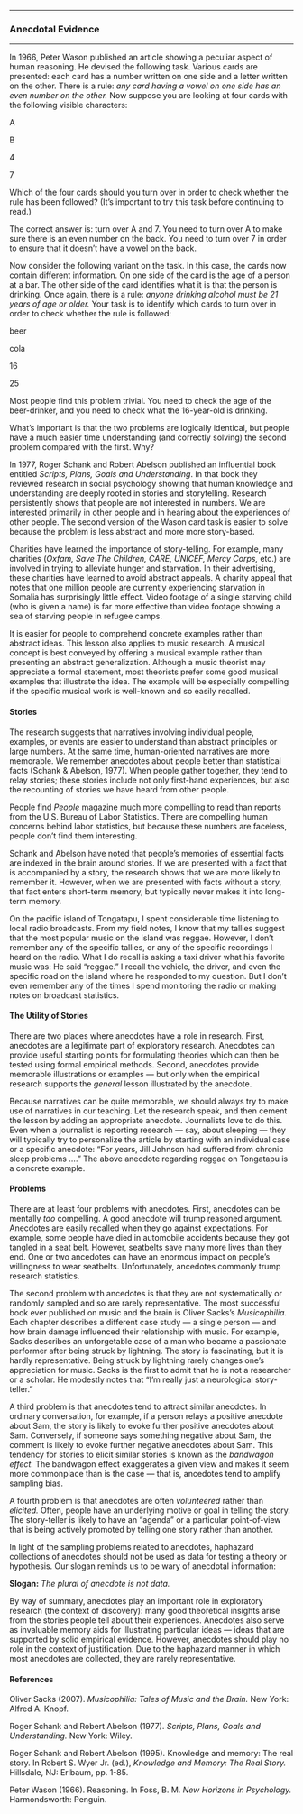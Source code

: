

------------------------------------------------------------------------

### Anecdotal Evidence

------------------------------------------------------------------------

In 1966, Peter Wason published an article showing a peculiar aspect
of human reasoning. He devised the following task. Various cards are
presented: each card has a number written on one side and a letter
written on the other. There is a rule: *any card having a vowel on
one side has an even number on the other.* Now suppose you are
looking at four cards with the following visible characters:

A

B

4

7

Which of the four cards should you turn over in order to check whether
the rule has been followed? (It's important to try this task before
continuing to read.)

The correct answer is: turn over A and 7. You need to turn over A to
make sure there is an even number on the back. You need to turn over 7
in order to ensure that it doesn't have a vowel on the back.

Now consider the following variant on the task. In this case, the cards
now contain different information. On one side of the card is the age of
a person at a bar. The other side of the card identifies what it is that
the person is drinking. Once again, there is a rule: *anyone drinking
alcohol must be 21 years of age or older.* Your task is to identify
which cards to turn over in order to check whether the rule is followed:

beer

cola

16

25

Most people find this problem trivial. You need to check the age of the
beer-drinker, and you need to check what the 16-year-old is drinking.

What's important is that the two problems are logically identical, but
people have a much easier time understanding (and correctly solving) the
second problem compared with the first. Why?

In 1977, Roger Schank and Robert Abelson published an influential book
entitled *Scripts, Plans, Goals and Understanding*. In that book they
reviewed research in social psychology showing that human knowledge and
understanding are deeply rooted in stories and storytelling. Research
persistently shows that people are not interested in numbers. We are
interested primarily in other people and in hearing about the
experiences of other people. The second version of the Wason card task
is easier to solve because the problem is less abstract and more more
story-based.

Charities have learned the importance of story-telling. For example,
many charities (*Oxfam, Save The Children, CARE, UNICEF, Mercy Corps,*
etc.) are involved in trying to alleviate hunger and starvation. In
their advertising, these charities have learned to avoid abstract
appeals. A charity appeal that notes that one million people are
currently experiencing starvation in Somalia has surprisingly little
effect. Video footage of a single starving child (who is given a name)
is far more effective than video footage showing a sea of starving
people in refugee camps.

It is easier for people to comprehend concrete examples rather than
abstract ideas. This lesson also applies to music research. A musical
concept is best conveyed by offering a musical example rather than
presenting an abstract generalization. Although a music theorist may
appreciate a formal statement, most theorists prefer some good musical
examples that illustrate the idea. The example will be especially
compelling if the specific musical work is well-known and so easily
recalled.

#### Stories

The research suggests that narratives involving individual people,
examples, or events are easier to understand than abstract principles
or large numbers. At the same time, human-oriented narratives are more
memorable. We remember anecdotes about people better than statistical
facts (Schank & Abelson, 1977). When people gather together, they tend
to relay stories; these stories include not only first-hand
experiences, but also the recounting of stories we have heard from
other people.

People find *People* magazine much more compelling to read than
reports from the U.S. Bureau of Labor Statistics. There are compelling
human concerns behind labor statistics, but because these numbers are
faceless, people don't find them interesting.

Schank and Abelson have noted that people's memories of essential
facts are indexed in the brain around stories. If we are presented
with a fact that is accompanied by a story, the research shows that we
are more likely to remember it. However, when we are presented with
facts without a story, that fact enters short-term memory, but
typically never makes it into long-term memory.

On the pacific island of Tongatapu, I spent considerable time
listening to local radio broadcasts. From my field notes, I know that
my tallies suggest that the most popular music on the island was
reggae. However, I don't remember any of the specific tallies, or any
of the specific recordings I heard on the radio. What I do recall is
asking a taxi driver what his favorite music was: He said "reggae." I
recall the vehicle, the driver, and even the specific road on the
island where he responded to my question. But I don't even remember
any of the times I spend monitoring the radio or making notes on
broadcast statistics.

#### The Utility of Stories

There are two places where anecdotes have a role in research. First,
anecdotes are a legitimate part of exploratory research. Anecdotes can
provide useful starting points for formulating theories which can then
be tested using formal empirical methods. Second, anecdotes provide
memorable illustrations or examples --- but only when the empirical
research supports the *general* lesson illustrated by the anecdote.

Because narratives can be quite memorable, we should always try to
make use of narratives in our teaching. Let the research speak, and
then cement the lesson by adding an appropriate anecdote. Journalists
love to do this. Even when a journalist is reporting research --- say,
about sleeping --- they will typically try to personalize the article
by starting with an individual case or a specific anecdote: "For
years, Jill Johnson had suffered from chronic sleep problems ...."
The above anecdote regarding reggae on Tongatapu is a concrete
example.

#### Problems

There are at least four problems with anecdotes. First, anecdotes can
be mentally *too* compelling. A good anecdote will trump reasoned
argument. Anecdotes are easily recalled when they go against
expectations. For example, some people have died in automobile
accidents because they got tangled in a seat belt. However, seatbelts
save many more lives than they end. One or two ancedotes can have an
enormous impact on people's willingness to wear seatbelts.
Unfortunately, ancedotes commonly trump research statistics.

The second problem with ancedotes is that they are not systematically
or randomly sampled and so are rarely representative. The most
successful book ever published on music and the brain is Oliver
Sacks's *Musicophilia.* Each chapter describes a different case study
--- a single person --- and how brain damage influenced their
relationship with music. For example, Sacks describes an unforgetable
case of a man who became a passionate performer after being struck by
lightning. The story is fascinating, but it is hardly representative.
Being struck by lightning rarely changes one's appreciation for music.
Sacks is the first to admit that he is not a researcher or a scholar.
He modestly notes that "I'm really just a neurological story-teller."

A third problem is that anecdotes tend to attract similar anecdotes.
In ordinary conversation, for example, if a person relays a positive
anecdote about Sam, the story is likely to evoke further positive
anecdotes about Sam. Conversely, if someone says something negative
about Sam, the comment is likely to evoke further negative anecdotes
about Sam. This tendency for stories to elicit similar stories is
known as the *bandwagon effect.* The bandwagon effect exaggerates a
given view and makes it seem more commonplace than is the case ---
that is, ancedotes tend to amplify sampling bias.

A fourth problem is that anecdotes are often *volunteered* rather than
*elicited.* Often, people have an underlying motive or goal in telling
the story. The story-teller is likely to have an "agenda" or a
particular point-of-view that is being actively promoted by telling
one story rather than another.

In light of the sampling problems related to anecdotes, haphazard
collections of anecdotes should not be used as data for testing a
theory or hypothesis. Our slogan reminds us to be wary of anecdotal
information:

**Slogan:** *The plural of anecdote is not data.*

By way of summary, anecdotes play an important role in exploratory
research (the context of discovery): many good theoretical insights
arise from the stories people tell about their experiences. Anecdotes
also serve as invaluable memory aids for illustrating particular ideas
--- ideas that are supported by solid empirical evidence. However,
anecdotes should play no role in the context of justification. Due to
the haphazard manner in which most anecdotes are collected, they are
rarely representative.

#### References

Oliver Sacks (2007). *Musicophilia: Tales of Music and the Brain.* New
York: Alfred A. Knopf.

Roger Schank and Robert Abelson (1977). *Scripts, Plans, Goals and
Understanding.* New York: Wiley.

Roger Schank and Robert Abelson (1995). Knowledge and memory: The real
story. In Robert S. Wyer Jr. (ed.), *Knowledge and Memory: The Real
Story.* Hillsdale, NJ: Erlbaum, pp. 1-85.

Peter Wason (1966). Reasoning. In Foss, B. M. *New Horizons in
Psychology.* Harmondsworth: Penguin.




